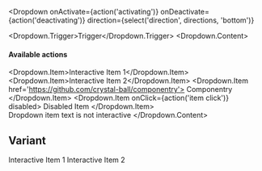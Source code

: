 

<Meta title='Components|Dropdown' component={Dropdown} />

<DocsTitle title="Dropdowns" experimental/>

<Dropdown
  onActivate={action('activating')}
  onDeactivate={action('deactivating')}
  direction={select('direction', directions, 'bottom')}
>
  <Dropdown.Trigger>Trigger</Dropdown.Trigger>
  <Dropdown.Content>
    <h4 className='dropdown-heading'>Available actions</h4>
    <Dropdown.Item>Interactive Item 1</Dropdown.Item>
    <Dropdown.Item>Interactive Item 2</Dropdown.Item>
    <Dropdown.Item href='https://github.com/crystal-ball/componentry'>
      Componentry
    </Dropdown.Item>
    <Dropdown.Item onClick={action('item click')} disabled>
      Disabled Item
    </Dropdown.Item>
    <div className='dropdown-divider' />
    <span className='dropdown-item-text'>Dropdown item text is not interactive</span>
  </Dropdown.Content>
</Dropdown>

## Variant

<Dropdown className='d-block w-50'>
  <Dropdown.Trigger
    as='input'
    type='text'
    variant='query-bar'
    placeholder='Enter search'
    className='w-100'
  />
  <Dropdown.Content>
    <Dropdown.Item>Interactive Item 1</Dropdown.Item>
    <Dropdown.Item>Interactive Item 2</Dropdown.Item>
  </Dropdown.Content>
</Dropdown>
